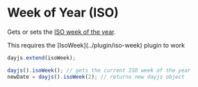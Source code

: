 
# Week of Year (ISO)

Gets or sets the [ISO week of the year](https://en.wikipedia.org/wiki/ISO_week_date).

<Callout>
  This requires the [IsoWeek](../plugin/iso-week) plugin to work
</Callout>

```javascript
dayjs.extend(isoWeek);

dayjs().isoWeek(); // gets the current ISO week of the year
newDate = dayjs().isoWeek(2); // returns new dayjs object
```
